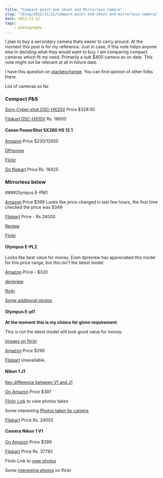 ```yaml
---
title: "Compare point and shoot and Mirrorless Camera"
slug: "/blog/2012/11/22/compare-point-and-shoot-and-mirrorless-camera/"
date: 2012-11-22
tags: 
    - photography
---
```


I plan to buy a secondary camera thats easier to carry around. At the moment this post is for my reference. Just in case, if this note helps anyone else in deciding what they would want to buy. I am comparing compact cameras which fit my need. Primarily a sub $400 camera as on date. This note might not be relevant at all in future date.

I have this question on [stackexchange](http://photo.stackexchange.com/questions/29872/secondary-compact-mirrorless-or-point-and-shoot-camera). You can find opinion of other folks there.

List of cameras so far

### Compact P&S

[Sony Cyber-shot DSC-HX20V](http://www.amazon.com/Sony-Cyber-shot-DSC-HX20V-Digital-3-0-inch/dp/B006K551WQ/ref=sr_1_16?s=photo&ie=UTF8&qid=1353532132&sr=1-16&keywords=point+and+shoot+camera) Price $328.00
<!-- More -->
[Flipkart DSC-HX10V](http://www.flipkart.com/sony-cybershot-dsc-hx10v-point-shoot/p/itmd8xrphr4xrzzg?pid=CAMD8XRZQNSVDH8Y&ref=1cf9ec75-0db7-4467-aac8-044b5b99a0e1&srno=m_1_1&otracker=from-search) Rs. 16600

#### Canon PowerShot SX260 HS 12.1

[Amazon](http://www.amazon.com/Canon-PowerShot-Digital-Stabilized-Wide-Angle/dp/B0075SUKBO/ref=sr_1_13?s=photo&ie=UTF8&qid=1353532132&sr=1-13&keywords=point+and+shoot+camera) Price $230/12650

[DPreview](http://www.dpreview.com/reviews/canon-powershot-sx260-hs)

[Flickr](http://www.flickr.com/cameras/canon/powershot_sx260_hs/)

[On flipkart](http://www.flipkart.com/canon-powershot-sx260-hs-point-shoot/p/itmd8yvyq2u2hzw3?pid=CAMD8YVYBV5B6K6E&ref=25a8899c-6dab-4aa3-ac9b-e72a4779af2a&srno=s_2&otracker=from-search) Price Rs. 18425



### Mirrorless below

####Olympus E-PM1

[Amazon](http://www.amazon.com/Olympus-12-3MP-Interchangeable-Camera-14-42mm/dp/B005JRIJWA/ref=wl_it_dp_o_pC_S_nC?ie=UTF8&colid=1XXFI786IDYEB&coliid=ID5HL8GEJ56ZD) Price $399 Looks like price changed in last few hours, the first time checked the price was $349

[Flipkart](http://www.flipkart.com/olympus-pen-mini-e-pm1-mirrorless/p/itmd4pcynjjngv3n?pid=CAMD4PBJZSJEVZZT&ref=d20a469f-8bcc-4353-a022-b0d6a90f84bb) Price - Rs 24000

[Review](http://www.dpreview.com/reviews/olympusepm1)

[Flickr](http://www.flickr.com/cameras/olympus/e-pm1/)

#### Olympus E-PL2

Looks like best value for money. Even dpreview has appreciated this model for this price range, but this isn't the latest model

[Amazon](http://www.amazon.com/Olympus-Thirds-Interchangeable-Digital-14-42mm/dp/B004HO59M4/ref=sr_1_36?s=photo&ie=UTF8&qid=1353525659&sr=1-36) Price - $320

[dpreview](http://www.dpreview.com/reviews/olympusepl2)

[flickr](http://www.flickr.com/cameras/olympus/e-pl2/)

[Some additional photos](http://www.flickr.com/photos/sunday8pm/8171419400/in/photostream/)

#### Olympus E-pl1

__At the moment this is my choice for given requirement__

This is not the latest model still look good value for money.

[Images on flickr](http://www.flickr.com/cameras/olympus/e-pl1/)

[Amazon](http://www.amazon.com/Olympus-E-PL1-Interchangeable-Digital-Black/dp/B0035LBRJO/ref=sr_1_2?s=electronics&ie=UTF8&qid=1353568795&sr=1-2&keywords=Olympus+EP-L1) Price $290

[Flipkart](http://www.flipkart.com/olympus-e-pl1-mirrorless/p/itmczagkzgy6vzmy?pid=CAMD2PSZXHYRR5J7&ref=43a783db-b3d7-4a35-a9e7-d1929f9866ff&srno=m_1_1&otracker=from-search) Unavailable.


#### Nikon 1 J1

[Key difference between V1 and J1](http://www.dpreview.com/reviews/nikonv1j1/)

[On Amazon](http://www.amazon.com/Nikon-Digital-Camera-System-10-30mm/dp/B005OGQXJW/ref=cm_cmu_pg__header#productPromotions) Price $397

[Flickr Link](http://www.flickr.com/cameras/nikon/1_j1/) to view photos taken

Some interesting [Photos taken by camera](http://www.flickr.com/photos/23219303@N03/8179271478/)


[Flipkart](http://www.flipkart.com/nikon-1-j1-mirrorless/p/itmd7bpyyhbk2wzd?pid=CAMD7CPPZYTTGYDG&ref=68043b7a-aa11-4bbb-adb0-8c382653a6f1&srno=s_2&otracker=from-search) Price Rs. 24002

#### Camera Nikon 1 V1
[On Amazon](http://www.flipkart.com/nikon-1-j1-mirrorless/p/itmd7bpyyhbk2wzd?pid=CAMD7CPPZYTTGYDG&ref=68043b7a-aa11-4bbb-adb0-8c382653a6f1&srno=s_2&otracker=from-search) Price $399

[Flipkart](http://www.flipkart.com/nikon-1-j1-mirrorless/p/itmd7bpyyhbk2wzd?pid=CAMD7CPPZYTTGYDG&ref=68043b7a-aa11-4bbb-adb0-8c382653a6f1&srno=s_2&otracker=from-search) Price Rs. 37782

Flickr Link to [view photos](http://www.flickr.com/cameras/nikon/1_v1/)

Some [interesting photos](http://www.flickr.com/photos/botimage/6992430840/in/photostream/) on flickr
